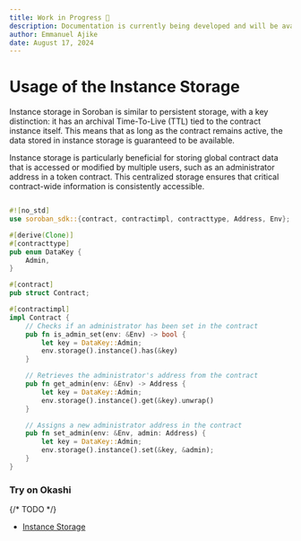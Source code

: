 ```yaml
---
title: Work in Progress 🚧
description: Documentation is currently being developed and will be available soon.
author: Emmanuel Ajike
date: August 17, 2024
---
```


# Usage of the Instance Storage

Instance storage in Soroban is similar to persistent storage,
with a key distinction: it has an archival Time-To-Live (TTL) tied to the contract instance itself.
This means that as long as the contract remains active, the data stored in instance
storage is guaranteed to be available.

Instance storage is particularly beneficial for storing global contract data that
is accessed or modified by multiple users, such as an administrator address in a token contract.
This centralized storage ensures that critical contract-wide information is consistently accessible.

```rust copy

#![no_std]
use soroban_sdk::{contract, contractimpl, contracttype, Address, Env};

#[derive(Clone)]
#[contracttype]
pub enum DataKey {
    Admin,
}

#[contract]
pub struct Contract;

#[contractimpl]
impl Contract {
    // Checks if an administrator has been set in the contract
    pub fn is_admin_set(env: &Env) -> bool {
        let key = DataKey::Admin;
        env.storage().instance().has(&key)
    }

    // Retrieves the administrator's address from the contract
    pub fn get_admin(env: &Env) -> Address {
        let key = DataKey::Admin;
        env.storage().instance().get(&key).unwrap()
    }

    // Assigns a new administrator address in the contract
    pub fn set_admin(env: &Env, admin: Address) {
        let key = DataKey::Admin;
        env.storage().instance().set(&key, &admin);
    }
}

```

### Try on Okashi

{/* TODO */}

- [Instance Storage]()
